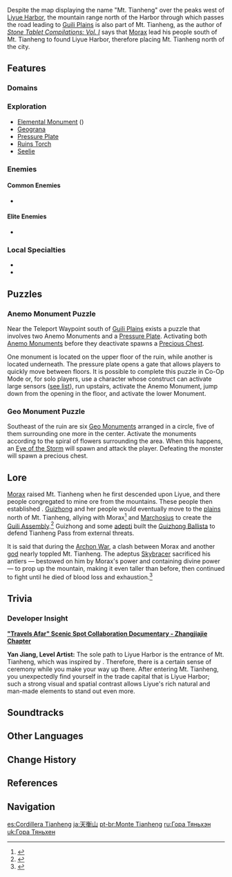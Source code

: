 {{Location Infobox
|image        = <gallery>
Mt. Tianheng.jpeg|In-game
Location Mt. Tianheng.png|Map
</gallery>
|type         = Subarea
|region       = Liyue
|area         = Sea of Clouds
}}
{{Location Intro|{{Lang|'''Mt. Tianheng'''|zh=天衡山|zh_rm=Tiānhéng-shān}}|description=<p></p>}}

Despite the map displaying the name "Mt. Tianheng" over the peaks west of [[Liyue Harbor]], the mountain range north of the Harbor through which passes the road leading to [[Guili Plains]] is also part of Mt. Tianheng, as the author of ''[[Stone Tablet Compilations: Vol. I]]'' says that [[Morax]] lead his people south of Mt. Tianheng to found Liyue Harbor, therefore placing Mt. Tianheng north of the city.

==Features==
===Domains===
{{Domains by Category Gallery}}

===Exploration===
*[[Elemental Monument]] ({{Geo}})
*[[Geograna]]
*[[Pressure Plate]]
*[[Ruins Torch]]
*[[Seelie]]

===Enemies===
====Common Enemies====
*{{Enemy List|Fatui Skirmisher - Geochanter Bracer;Fatui Skirmisher - Electrohammer Vanguard;Pyro Hilichurl Shooter;Dendro Samachurl;Geo Samachurl;Cryo Slime|x=0}}

====Elite Enemies====
*{{Enemy List|Rock Shieldwall Mitachurl;Ruin Hunter|x=0}}

===Local Specialties===
*{{Item|Noctilucous Jade}}
*{{Item|Qingxin}}

==Puzzles==
===Anemo Monument Puzzle===
Near the Teleport Waypoint south of [[Guili Plains]] exists a puzzle that involves two Anemo Monuments and a [[Pressure Plate]]. Activating both [[Anemo Monument]]s before they deactivate spawns a [[Chests|Precious Chest]].

One monument is located on the upper floor of the ruin, while another is located underneath. The pressure plate opens a gate that allows players to quickly move between floors. It is possible to complete this puzzle in Co-Op Mode or, for solo players, use a character whose construct can activate large sensors ([[Pressure Plate#Activating Large Sensors|see list]]), run upstairs, activate the Anemo Monument, jump down from the opening in the floor, and activate the lower Monument.

===Geo Monument Puzzle===
Southeast of the ruin are six [[Geo Monument]]s arranged in a circle, five of them surrounding one more in the center. Activate the monuments according to the spiral of flowers surrounding the area. When this happens, an [[Eye of the Storm]] will spawn and attack the player. Defeating the monster will spawn a precious chest.

==Lore==
[[Morax]] raised Mt. Tianheng when he first descended upon Liyue, and there people congregated to mine ore from the mountains. These people then established {{Lang|Shanhui Fort|zh=山辉砦}}. [[Guizhong]] and her people would eventually move to the [[Guili Plains|plains]] north of Mt. Tianheng, allying with Morax<ref>{{Ref/Book|Stone Tablet Compilations: Vol. I}}</ref> and [[Marchosius]] to create the [[Guili Assembly]].<ref>{{Ref/Quest|Three to Get Ready, and Here We Go}}</ref> Guizhong and some [[adepti]] built the [[Guizhong Ballista]] to defend Tianheng Pass from external threats.

It is said that during the [[Archon War]], a clash between Morax and another [[god]] nearly toppled Mt. Tianheng. The adeptus [[Skybracer]] sacrificed his antlers &mdash; bestowed on him by Morax's power and containing divine power &mdash; to prop up the mountain, making it even taller than before, then continued to fight until he died of blood loss and exhaustion.<ref>{{Ref/NPC|Madame Ping|c=during [[Lantern Rite]]}}</ref>

==Trivia==
===Developer Insight===
'''[https://youtu.be/mfUSO0DlAwc "Travels Afar" Scenic Spot Collaboration Documentary - Zhangjiajie Chapter]'''

'''Yan Jiang, Level Artist:''' The sole path to Liyue Harbor is the entrance of Mt. Tianheng, which was inspired by {{w|Tianmen Mountain}}. Therefore, there is a certain sense of ceremony while you make your way up there. After entering Mt. Tianheng, you unexpectedly find yourself in the trade capital that is Liyue Harbor; such a strong visual and spatial contrast allows Liyue's rich natural and man-made elements to stand out even more.

==Soundtracks==
{{Soundtracks by Category Table|Mt. Tianheng Soundtracks|header=Mt. Tianheng}}

==Other Languages==
{{Other Languages
|en      = Mt. Tianheng
|zhs     = 天衡山
|zhs_rm  = Tiānhéng-shān
|zht     = 天衡山
|zht_rm  = Tiānhéng-shān
|zh_tl   = Emperor Authority Mountain<ref>Baidu Encyclopedia: [https://baike.baidu.com/item/%E5%A4%A9%E8%A1%A1/10040643 天衡（古词语）]</ref>
|zh_note = May also mean "Sky-Measuring Mountain." May also refer to parts of the [[Liyue Qixing]], including the Yuheng.
|ja      = {{Rubi|天|てん|衡|こう|山|ざん}}
|ja_rm   = Tenkou-zan<ref>[[Map]], Label: Mt. Tianheng (Japanese)</ref>
|ja_tl   = Emperor Authority Mountain{{Sino|ja}}
|ko      = {{tt|천형산|天衡山}}
|ko_rm   = Cheonhyeong-san
|ko_tl   = Emperor Authority Mountain{{Sino|ko}}
|es      = Cordillera Tianheng
|es_tl   = Tianheng Mountain Range
|fr      = Monts Tianheng
|fr_tl   = Tianheng Mountains
|ru      = Гора Тяньхэн
|ru_tl   = Mt. Tianheng
|th      = Mt. Tianheng
|vi      = {{tt|Thiên Hoành Sơn|天衡山}}
|vi_tl   = Emperor Authority Mountain{{Sino|vi}}
|de      = Tianheng-Berg
|de_tl   = Tianheng Mountain
|id      = Mt. Tianheng
|pt      = Monte Tianheng
|pt_tl   = Tianheng Mountain
}}

==Change History==
{{Change History|1.0}}

==References==
{{Reflist}}

==Navigation==
{{Area Navbox|Liyue}}

[[es:Cordillera Tianheng]]
[[ja:天衡山]]
[[pt-br:Monte Tianheng]]
[[ru:Гора Тяньхэн]]
[[uk:Гора Тяньхен]]
